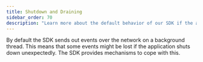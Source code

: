```yaml
---
title: Shutdown and Draining
sidebar_order: 70
description: "Learn more about the default behavior of our SDK if the application shuts down unexpectedly."
---
```


By default the SDK sends out events over the network on a background thread. This means that some events might be lost if the application shuts down unexpectedly. The SDK provides mechanisms to cope with this.

<PlatformContent includePath="configuration/drain-example" />
